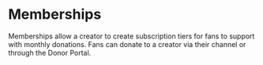 # Memberships

Memberships allow a creator to create subscription tiers for fans to support with monthly donations. Fans can donate to a creator via their channel or through the Donor Portal.
